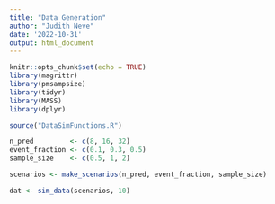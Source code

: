 ```yaml
---
title: "Data Generation"
author: "Judith Neve"
date: '2022-10-31'
output: html_document
---
```


```r
knitr::opts_chunk$set(echo = TRUE)
library(magrittr)
library(pmsampsize)
library(tidyr)
library(MASS)
library(dplyr)
```

```r
source("DataSimFunctions.R")
```

```r
n_pred         <- c(8, 16, 32)
event_fraction <- c(0.1, 0.3, 0.5)
sample_size    <- c(0.5, 1, 2)
```

```r
scenarios <- make_scenarios(n_pred, event_fraction, sample_size)

dat <- sim_data(scenarios, 10)
```

